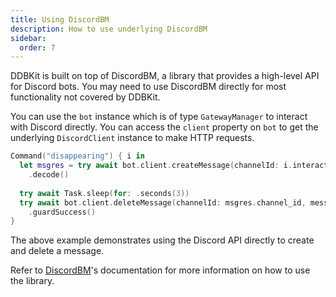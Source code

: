 ```yaml
---
title: Using DiscordBM
description: How to use underlying DiscordBM
sidebar:
  order: 7
---
```


DDBKit is built on top of DiscordBM, a library that provides a high-level API for Discord bots. 
You may need to use DiscordBM directly for most functionality not covered by DDBKit.

You can use the `bot` instance which is of type `GatewayManager` to interact with Discord directly.
You can access the `client` property on `bot` to get the underlying `DiscordClient` instance to make HTTP requests.

```swift
Command("disappearing") { i in
  let msgres = try await bot.client.createMessage(channelId: i.interaction.channel_id!, payload: .init(content: "I will disappear in 3 seconds"))
    .decode()
  
  try await Task.sleep(for: .seconds(3))
  try await bot.client.deleteMessage(channelId: msgres.channel_id, messageId: msgres.id)
    .guardSuccess()
}
```

The above example demonstrates using the Discord API directly to create and delete a message.

Refer to [DiscordBM](https://github.com/DiscordBM/DiscordBM)'s documentation for more information on how to use the library.
